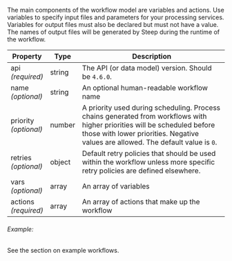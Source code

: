 
The main components of the workflow model are variables and actions. Use
variables to specify input files and parameters for your processing services.
Variables for output files must also be declared but must not have a value. The
names of output files will be generated by Steep during the runtime of the
workflow.

| Property                  | Type   | Description
| ------------------------- | ------ | -----------
| api<br/>*(required)*      | string | The API (or data model) version. Should be `4.6.0`.
| name<br/>*(optional)*     | string | An optional human-readable workflow name
| priority<br />*(optional)* | number | A priority used during scheduling. Process chains generated from workflows with higher priorities will be scheduled before those with lower priorities. Negative values are allowed. The default value is `0`.
| retries<br />*(optional)* | object | <ScrollLink href="#retry-policy-defaults">Default retry policies</ScrollLink> that should be used within the workflow unless more specific retry policies are defined elsewhere.
| vars<br/>*(optional)*     | array  | An array of <ScrollLink href="#variables">variables</ScrollLink>
| actions<br/>*(required)*  | array  | An array of <ScrollLink href="#actions">actions</ScrollLink> that make up the workflow

<h6>Example:</h6>

See the section on <ScrollLink href="#example-workflows">example workflows</ScrollLink>.
